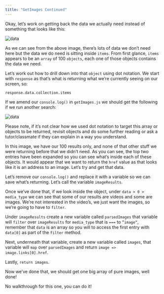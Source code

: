 ```yaml
---
title: "GetImages Continued"
---
```


Okay, let’s work on getting back the data we actually need instead of something that looks like this:

![data](https://i.imgur.com/eKu7RvE.png)

As we can see from the above image, there’s lots of data we don’t need here but the data we do need is sitting inside `items`. From first glance, `items` appears to be an `array` of 100 `objects`, each one of those objects contains the data we need.

Let’s work out how to drill down into that `object` using dot notation. We start with `response` as that’s what is returning what we’re currently seeing on our screen, so:

`response.data.collection.items`

If we amend our `console.log()` in `getImages.js` we should get the following if we run another search:

![data](https://i.imgur.com/wMZ5wMP.png)

Please note, if it’s not clear how we used dot notation to target this array or objects to be returned, revisit objects and do some further reading or ask a tutor/classmate if they can explain in a way you understand. 

In this image, we have our 100 results only, and none of that other stuff we were returning before that we didn’t need. As you can see, the top two entries have been expanded so you can see what’s inside each of these objects. It would appear that we want to return the `href` value as that looks like it is an address to an image. Let’s try and get that data.

Let’s remove our `console.log()` and replace it with a variable so we can save what’s returning. Let’s call the variable `imageResults`.

Once we’ve done that, if we look inside the object, under `data > 0 > media_type` we can see that some of our results are videos and some are images. We’re not interested in the video’s, we just want the images, so we’re going to have to `filter`.

Under `imageResults` create a new variable called `parsedImages` that variable will `filter` over `imageResults` for `media_type` that is `===` to `”image“`, remember that `data` is an array so you will to access the first entry with `data[0]` as part of the `filter` method.

Next, underneath that variable, create a new variable called `images`, that variable will `map` over `parsedImages` and return `image => image.links[0].href`.

Lastly, `return images`.

Now we’ve done that, we should get one big array of pure images, well done!

No walkthrough for this one, you can do it!
